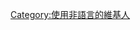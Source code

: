 {{Userbox
  |border-c=#696969
  |border-s=1
  |id=<span style="font-family:Arial">Non-Language</span>
  |id-c=#696969
  |id-fc=white
  |id-s=10
  |info=這個用戶以'''<span style="color: Black">非語言</span>'''溝通、書寫與理解一切。
  |info-c=#d1d1d1
  |info-fc=black
  |info-s=9
}}
[[Category:使用非語言的維基人]]